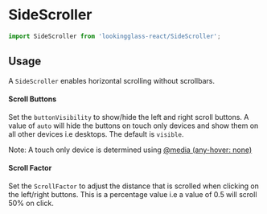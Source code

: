 
<Meta title="Components/SideScroller" component={SideScroller} argTypes={stories.argTypes} />

# SideScroller

<Description of={SideScroller} />

```js
import SideScroller from 'lookingglass-react/SideScroller';
```

<Canvas>
    <Story story={stories.AllProps} name="All Props" />
</Canvas>

<ArgsTable story="All Props" />

## Usage

A `SideScroller` enables horizontal scrolling without scrollbars.

#### Scroll Buttons

Set the `buttonVisibility` to show/hide the left and right scroll buttons. A value of `auto` will
hide the buttons on touch only devices and show them on all other devices i.e desktops. The default is `visible`.

Note: A touch only device is determined using [@media (any-hover: none)](https://caniuse.com/?search=any-hover)

#### Scroll Factor

Set the `ScrollFactor` to adjust the distance that is scrolled when clicking on the left/right buttons.
This is a percentage value i.e a value of 0.5 will scroll 50% on click.
